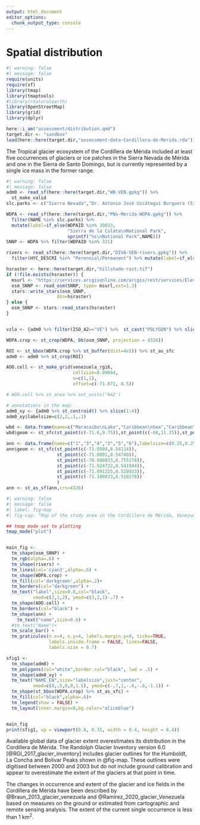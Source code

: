 ```yaml
---
output: html_document
editor_options: 
  chunk_output_type: console
---
```

# Spatial distribution

```r
#| warning: false
#| message: false
require(units)
require(sf)
library(tmap)
library(tmaptools)
#library(rnaturalearth)
library(OpenStreetMap)
library(grid)
library(dplyr)

here::i_am("assessment/distribution.qmd")
target.dir <- "sandbox"
load(here::here(target.dir,"assessment-data-Cordillera-de-Merida.rda"))
```

The Tropical glacier ecosystem of the Cordillera de Mérida included at least five occurrences of glaciers or ice patches in the Sierra Nevada de Mérida and one in the Sierra de Santo Domingo, but is currently represented by a single ice mass in the former range.

```r
#| warning: false
#| message: false
adm0 <- read_sf(here::here(target.dir,"WB-VEN.gpkg")) %>% 
  st_make_valid 
slc.parks <- c("Sierra Nevada","Dr. Antonio José Uzcátegui Burguera (Sierra de la Culata)",  "Tapo - Caparo" )

WDPA <- read_sf(here::here(target.dir,"PNs-Merida-WDPA.gpkg")) %>% 
  filter(NAME %in% slc.parks) %>%
  mutate(label=if_else(WDPAID %in% 30033,
                       "Sierra de la Culata\nNational Park",
                       sprintf("%s\nNational Park",NAME)))
SNNP <- WDPA %>% filter(WDPAID %in% 321)

rivers <- read_sf(here::here(target.dir,"DIVA-VEN-rivers.gpkg")) %>% 
  filter(HYC_DESCRI %in% "Perennial/Permanent") %>% mutate(label=if_else(NAM %in% "UNK",as.character(NA),NAM))

hsraster <- here::here(target.dir,"hillshade-rast.tif")
if (!file.exists(hsraster)) {
  msurl <- "https://services.arcgisonline.com/arcgis/rest/services/Elevation/World_Hillshade/MapServer/tile/{z}/{y}/{x}"
  osm_SNNP <- read_osm(SNNP, type= msurl,ext=1.3)
  stars::write_stars(osm_SNNP,
                   dsn=hsraster)
} else {
  osm_SNNP <- stars::read_stars(hsraster)
}


vzla <- {adm0 %>% filter(ISO_A2=="VE") %>%  st_cast("POLYGON") %>% slice(1) %>% st_buffer(dist=100000)}

WDPA.crop <- st_crop(WDPA, bb(osm_SNNP, projection = 4326))

ROI <- st_bbox(WDPA.crop %>% st_buffer(dist=4e5)) %>% st_as_sfc
adm0 <- adm0 %>% st_crop(ROI)

AOO.cell <- st_make_grid(venezuela_rgi6,
                         cellsize=0.09044,
                         n=c(1,1),
                         offset=c(-71.072, 8.5)) 

# AOO.cell %>% st_area %>% set_units('km2')

# annotations in the map:
adm0_xy <- {adm0 %>% st_centroid() %>% slice(1:4)}
adm0_xy$labelsize=c(2,2,.1,.1)

wbd <- data.frame(name=c("Maracaibo\nLake","Caribbean\nSea","Caribbean\nSea"),labelsize=c(0.15,0.35,0.9))
wbd$geom <- st_sfc(st_point(c(-71.6,9.75)),st_point(c(-68,11.25)),st_point(c(-75,11.25)))

ann <- data.frame(name=c("1","3","4","2","5","6"),labelsize=c(0.25,0.25,0.2,0.2,0.2,0.2))
ann$geom <- st_sfc(st_point(c(-71.0504,8.54114)),
                   st_point(c(-71.0001,8.54740)),
                   st_point(c(-70.800833,8.755278)),
                   st_point(c(-71.024722,8.541944)),
                   st_point(c(-71.091225,8.528933)),
                   st_point(c(-71.100833,8.510278))
                   )     
ann <- st_as_sf(ann,crs=4326)
```

```r
#| warning: false
#| message: false
#| label: fig-map
#| fig-cap: "Map of the study area in the Cordillera de Mérida, Venezuela. This assessment focuses in three glaciated peaks: (1) Bolívar, (2) La Concha, and (3) Humboldt. These peaks and other historically glaciated areas are encompassed in a single 10x10 km cell (indicated by a square, area of occupancy=1). The isolated Mucuñuque peak at 4609m (4) lost its ice before 1930. Other peaks: (5) El Toro, (6) El León."

## tmap mode set to plotting
tmap_mode("plot")


main_fig <- 
  tm_shape(osm_SNNP) +
  tm_rgb(alpha=.6) +
  tm_shape(rivers) +
  tm_lines(col='cyan3',alpha=.6) +
  tm_shape(WDPA.crop) +
  tm_fill(col='darkgreen',alpha=.2)+
  tm_borders(col="darkgreen") +
  tm_text("label",size=0.8,col="black",
          xmod=c(2,1,2), ymod=c(3,2,1)-.7) +
  tm_shape(AOO.cell) +
  tm_borders(col="black") +
  tm_shape(ann) +
    tm_text("name",size=0.6) +
  #tm_text("Name")+
  tm_scale_bar() +
  tm_graticules(n.x=4, n.y=4, labels.margin.y=0, ticks=TRUE,
                labels.inside.frame = FALSE, lines=FALSE,
                labels.size = 0.7)

sfig1 <- 
  tm_shape(adm0) +
  tm_polygons(col="white",border.col="black", lwd = .5) +
  tm_shape(adm0_xy) +
  tm_text("NAME_EN",size="labelsize",just="center",
          xmod=c(0,.5,0,0,1.5), ymod=c(-.7,1,-.6,-.6,-1.1)) +
  tm_shape(st_bbox(WDPA.crop) %>% st_as_sfc) +
  tm_fill(col="black",alpha=.6)+
  tm_legend(show = FALSE) +
  tm_layout(inner.margin=0,bg.color="aliceblue")


main_fig
print(sfig1, vp = viewport(0.8, 0.35, width = 0.4, height = 0.4))

```


Available global data of glacier extent overestimates its distribution in the Cordillera de Mérida. The Randolph Glacier Inventory version 6.0 [@RGI_2017_glacier_inventory] includes glacier outlines for the Humboldt, La Concha and Bolivar Peaks shown in @fig-map. These outlines were digitised between 2000 and 2003 but do not include ground calibration and appear to overestimate the extent of the glaciers at that point in time.

The changes in occurrence and extent of the glacier and ice fields in the Cordillera de Mérida have been described by @Braun_2013_glacier_venezuela and @Ramirez_2020_glacier_Venezuela based on measures on the ground or estimated from cartographic and remote sensing analysis. The extent of the current single occurrence is less than 1 $\textrm{km}^2$. 